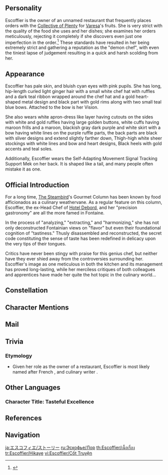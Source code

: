 {{CharacterTabs}}
<!--{{Quote|Official description|Description from the Official Website<ref>Official Genshin Impact Website: [LINK <character name>]</ref>}}-->
==Personality==
<!--{{Quote|In-game text|In-game character attributes and profile page text}}-->
Escoffier is the owner of an unnamed restaurant that frequently places orders with the [[Collective of Plenty]] for [[Varesa]]'s fruits. She is very strict with the quality of the food she uses and her dishes; she examines her orders meticulously, rejecting it completely if she discovers even just one imperfection in the order.<ref>{{Ref/VO|Varesa|About Escoffier}}</ref>  These standards have resulted in her being extremely strict and gathering a reputation as the "demon chef", with even the tiniest lapse of judgement resulting in a quick and harsh scolding from her.

==Appearance==
<!-- {{See also|character's outfit(s), default first}}
<!-- Keep appearance section short and concise. Limit to 3-4 sentences. Outfits should be described on the outfit pages. -->
Escoffier has pale skin, and bluish cyan eyes with pink pupils. She has long, hip-length curled light ginger hair with a small white chef hat with ruffles and a dark teal ribbon wrapped around the chef hat and a gold heart-shaped metal design and black part with gold rims along with two small teal blue bows. Attached to the bow is her {{Cryo}} Vision.

She also wears white apron-dress like layer having cutouts on the sides with white and gold ruffles having large golden buttons, white cuffs having maroon frills and a maroon, blackish gray dark purple and white skirt with a bow having white lines on the purple ruffle parts, the back parts are black with sliver designs and extend slightly farther down, Thigh-high white sheer stockings with white lines and bow and heart designs, Black heels with gold accents and teal soles.

Additionally, Escoffier wears the Self-Adapting Movement Signal Tracking Support Mek on her back. It is shaped like a tail, and many people often mistake it as one.

==Official Introduction==
<!-- Article from Hoyolab -->
{{Official Introduction
|title     = Frosting and Bake, the Best Taste to Make
|link      = https://www.hoyolab.com/article/37959168
|character = Escoffier
}}
{{Quote|The Fairy of Fondant Felicity? The Towering Tyrant of Taste? Oh, Escoffier's hardly the terror the papers make her out to be. She simply loves cooking, and she can be a bit... strict about it. Is it so surprising that she doesn't respect those who don't take cooking seriously? Don't worry, I just know you'll get along — like cinnamon and vanilla!}}
For a long time, [[The Steambird]]'s Gourmet Column has been known by food afficionados as a culinary weathervane. As a regular feature on this column, Escoffier, the ex-Head Chef of [[Hotel Debord]], and her "precision gastronomy" are all the more famed in Fontaine.

In the process of "analyzing," "extracting," and "harmonizing," she has not only deconstructed Fontainian views on "flavor" but even their foundational cognition of "tastiness." Thusly disassembled and reconstructed, the secret code constituting the sense of taste has been redefined in delicacy upon the very tips of their tongues.

Critics have never been stingy with praise for this genius chef, but neither have they ever shied away from the controversies surrounding her. Escoffier's image as one meticulous in both the kitchen and its management has proved long-lasting, while her merciless critiques of both colleagues and apprentices have made her quite the hot topic in the culinary world...
<!--
==Character Stories==
{{Character Story
|title1        = Character Details
|text1         = 
|mention1      = 

|title2        = Character Story 1
|friendship2   = 2
|quest2        = 
|other2        = 
|text2         = 
|mention2      = 

|title3        = Character Story 2
|friendship3   = 3
|quest3        = 
|other3        = 
|text3         = 
|mention3      = 

|title4        = Character Story 3
|friendship4   = 4
|quest4        = 
|other4        = 
|text4         = 
|mention4      = 

|title5        = Character Story 4
|friendship5   = 5
|quest5        = 
|other5        = 
|text5         = 
|mention5      = 

|title6        = Character Story 5
|friendship6   = 6
|quest6        = 
|other6        = 
|text6         = 
|mention6      = 

|title7        = 
|friendship7   = 4
|quest7        = 
|other7        = 
|text7         = 
|mention7      = 

|title8        = Vision
|friendship8   = 6
|quest8        = 
|other8        = 
|text8         = 
|mention8      = 
}}

==Namecard==
{{Namecard|Insert namecard name}}
-->
==Constellation==
{{Constellation Lore|Dulciaria Structura}}
<!--
==Quests and Events==
{{Quests and Events}}

==Character Trials==
{{Trials by Character}}
-->
==Character Mentions==
{{Character Mentions}}

==Mail==
{{Mails by Category List|noheader=1}}

==Trivia==
===Etymology===
* Given her role as the owner of a restaurant, Escoffier is most likely named after French {{w|Chef|chef}}, {{w|Restaurateur|restaurateur}} and culinary writer {{w|Auguste Escoffier}}. 

==Other Languages==
===Character Title: Tasteful Excellence===
{{Other Languages
|en       = Tasteful Excellence
|zhs      = 明绚千韵
|zhs_rm   = 
|zht      = 明絢千韻
|zht_rm   = 
|zh_tl    = 
|ja       = 絢爛のフレーバー
|ja_rm    = 
|ja_tl    = 
|ko       = 화려한 맛<->의 화음
|ko_tl    = 
|es       = La Guinda del Pastel
|es_tl    = The Icing on the Cake
|fr       = Exquise excellence
|fr_tl    = Exquisite Excellence
|ru       = Изысканное великолепие
|ru_tl    = Exquisite Magnificence
|th       = ท่วงทำนองเลิศรส
|th_rm    = 
|th_tl    = 
|vi       = Muôn Hương Hòa Quyện
|vi_tl    = 
|de       = Kulinarischer Glanz
|de_tl    = 
|id       = Tasteful Excellence
|pt       = Brilho de Mil Melodias
|pt_tl    = 
|tr       = Lezzette Mükemmeliyet
|tr_tl    = 
|it       = Eccellenza di sapori
|it_tl    = 
}}

==References==
{{Reflist}}

==Navigation==
{{Character Navbox|link type=lore}}

[[ja:エスコフィエ/ストーリー]]
[[ru:Эскофье/Лор]]
[[th:Escoffier/เนื้อเรื่อง]]
[[tr:Escoffier/Hikaye]]
[[vi:Escoffier/Cốt Truyện]]